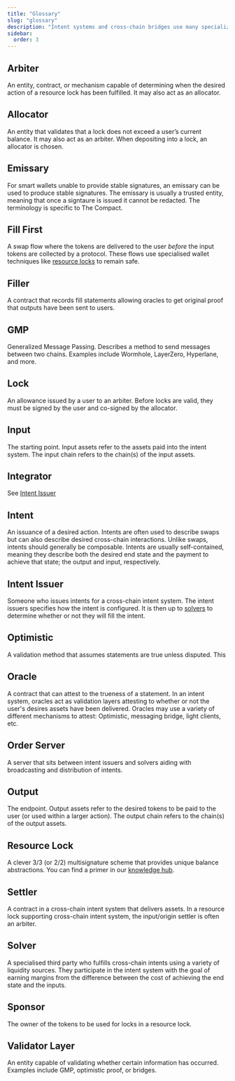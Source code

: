 ```yaml
---
title: "Glossary"
slug: "glossary"
description: "Intent systems and cross-chain bridges use many specialized terms. This page explains arbiters, allocators, sponsors, locks, GMPs, settlers, and more."
sidebar:
  order: 3
---
```


## Arbiter
An entity, contract, or mechanism capable of determining when the desired action of a resource lock has been fulfilled. It may also act as an allocator.

## Allocator
An entity that validates that a lock does not exceed a user’s current balance. It may also act as an arbiter. When depositing into a lock, an allocator is chosen.

## Emissary
For smart wallets unable to provide stable signatures, an emissary can be used to produce stable signatures. The emissary is usually a trusted entity, meaning that once a signtaure is issued it cannot be redacted. The terminology is specific to The Compact.

## Fill First
A swap flow where the tokens are delivered to the user _before_ the input tokens are collected by a protocol. These flows use specialised wallet techniques like [resource locks](/glossary#resource-lock) to remain safe.

## Filler
A contract that records fill statements allowing oracles to get original proof that outputs have been sent to users.

## GMP
Generalized Message Passing. Describes a method to send messages between two chains. Examples include Wormhole, LayerZero, Hyperlane, and more.

## Lock
An allowance issued by a user to an arbiter. Before locks are valid, they must be signed by the user and co-signed by the allocator.

## Input
The starting point. Input assets refer to the assets paid into the intent system. The input chain refers to the chain(s) of the input assets.

## Integrator
See [Intent Issuer](#intent-issuer)

## Intent
An issuance of a desired action. Intents are often used to describe swaps but can also describe desired cross-chain interactions. Unlike swaps, intents should generally be composable. Intents are usually self-contained, meaning they describe both the desired end state and the payment to achieve that state; the output and input, respectively.

## Intent Issuer
Someone who issues intents for a cross-chain intent system. The intent issuers specifies how the intent is configured. It is then up to [solvers](#solver) to determine whether or not they will fill the intent.

## Optimistic
A validation method that assumes statements are true unless disputed. This 

## Oracle
A contract that can attest to the trueness of a statement. In an intent system, oracles act as validation layers attesting to whether or not the user's desires assets have been delivered. Oracles may use a variety of different mechanisms to attest: Optimistic, messaging bridge, light clients, etc. 

## Order Server
A server that sits between intent issuers and solvers aiding with broadcasting and distribution of intents.

## Output
The endpoint. Output assets refer to the desired tokens to be paid to the user (or used within a larger action). The output chain refers to the chain(s) of the output assets.

## Resource Lock
A clever 3/3 (or 2/2) multisignature scheme that provides unique balance abstractions. You can find a primer in our [knowledge hub](/knowledge/resource-locks).

## Settler
A contract in a cross-chain intent system that delivers assets. In a resource lock supporting cross-chain intent system, the input/origin settler is often an arbiter.

## Solver
A specialised third party who fulfills cross-chain intents using a variety of liquidity sources. They participate in the intent system with the goal of earning margins from the difference between the cost of achieving the end state and the inputs. 

## Sponsor
The owner of the tokens to be used for locks in a resource lock.

## Validator Layer
An entity capable of validating whether certain information has occurred. Examples include GMP, optimistic proof, or bridges.